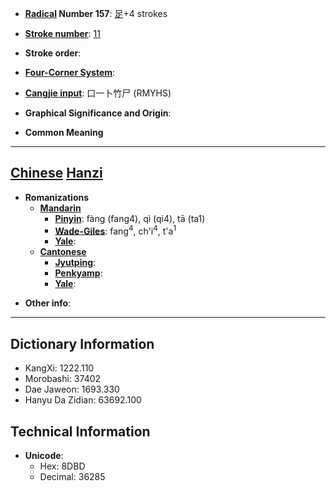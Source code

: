 * '''[[Wiktionary:Chinese radical index| Radical]] Number 157''': [[Wiktionary:Chinese radical index 足|足]]+4 strokes

* '''[[Wiktionary:Chinese total strokes index|Stroke number]]''': [[Wiktionary:Chinese total strokes index 11|11]]

* '''Stroke order''': 

* '''[[Wiktionary:Chinese four corner index|Four-Corner System]]''': 

* '''[[Wiktionary:Chinese Cangjie index|Cangjie input]]''': 口一卜竹尸 (RMYHS)

* '''Graphical Significance and Origin''': 

* '''Common Meaning'''

----

== [[Chinese]] [[Hanzi]] ==

* '''Romanizations'''
** '''[[Mandarin]]'''
*** '''[[Pinyin]]''': fàng (fang4), qì (qi4), tā (ta1)
*** '''[[Wade-Giles]]''': fang<sup>4</sup>, ch'i<sup>4</sup>, t'a<sup>1</sup>
*** '''[[Yale]]''': 
** '''[[Cantonese]]'''
*** '''[[Jyutping]]''':
*** '''[[Penkyamp]]''': 
*** '''[[Yale]]''': 

* '''Other info''': 

----

== Dictionary Information ==

* KangXi: 1222.110
* Morobashi: 37402
* Dae Jaweon: 1693.330
* Hanyu Da Zidian: 63692.100

== Technical Information ==

* '''Unicode''':
** Hex: 8DBD
** Decimal: 36285